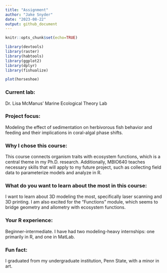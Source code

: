 ```yaml
---
title: "Assignment"
author: "Jake Snyder"
date: "2023-08-22"
output: github_document
---
```


```r
knitr::opts_chunk$set(echo=TRUE)
```


```r
library(devtools)
library(raster)
library(habtools)
library(ggplot2)
library(dplyr)
library(fishualize)

plot(horseshoe)
```

### Current lab:
Dr. Lisa McManus' Marine Ecological Theory Lab

### Project focus:
Modeling the effect of sedimentation on herbivorous fish behavior and feeding and their implications in coral-algal phase shifts.

### Why I chose this course:
This course connects organism traits with ecosystem functions, which is a central theme in my Ph.D. research. Additionally, MBIO640 teaches necessary skills that will apply to my future project, such as collecting field data to parameterize models and analyze in R.

### What do you want to learn about the most in this course:
I want to learn about 3D modeling the most, specifically laser scanning and 3D printing. I am also excited for the "Functions" module, which seems to bridge geometry and allometry with ecosystem functions.

### Your R experience:
Beginner-intermediate. I have had two modeling-heavy internships: one primarily in R, and one in MatLab.

### Fun fact:
I graduated from my undergraduate institution, Penn State, with a minor in art.

